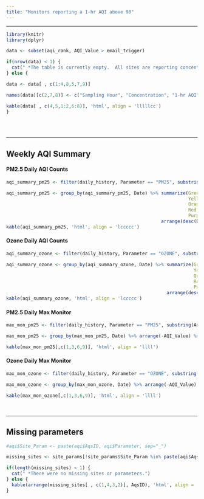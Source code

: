 ```yaml
---
title: "Monitors reporting a 1-hr AQI above 90"
---  
```


<style>
   body {margin-left: 0px;}
  .main-container {max-width: 1350px;}
  tr:nth-child(even){background-color: #e9e9e9;}
  tr:nth-child(odd){background-color: #FFF;}
</style>

<script type="text/JavaScript">
  setTimeout(function() { window.location=window.location;}, 350000);
</script>

<hr> 


<div class = "orange">
```r
library(knitr)
library(dplyr)

data <- subset(aqi_rank, AQI_Value > email_trigger) 

if(nrow(data) < 1) {
  cat(" *The table is currently empty.  All sites are reporting concentrations at or below a 1-hr AQI of 90.")
} else {

data <- data[ , c(1:4,8,5,7,9)]

names(data)[c(2,7,8)] <- c("Sampling Hour", "Concentration", "1-hr AQI")

kable(data[ , c(4,5,1:2,6:8)], 'html', align = 'lllllcc')
}
 
```
</div>


<br> <hr>

## Weekly AQI Summary
#### PM2.5 Daily AQI Counts
```r
aqi_summary_pm25 <- filter(daily_history, Parameter == "PM25", substring(AqsID, 1, 2) == '27')

aqi_summary_pm25 <- group_by(aqi_summary_pm25, Date) %>% summarize(Green = sum(AQI_Value <= 50),
                                                                   Yellow = sum(AQI_Value > 50 & AQI_Value <= 100),
                                                                   Orange = sum(AQI_Value > 100 & AQI_Value <=150),
                                                                   Red = sum(AQI_Value > 150 & AQI_Value <= 200),
                                                                   Purple = sum(AQI_Value > 200)) %>% 
                                                         arrange(desc(Date))
kable(aqi_summary_pm25, 'html', align = 'lccccc')

```

#### Ozone Daily AQI Counts
```r
aqi_summary_ozone <- filter(daily_history, Parameter == "OZONE", substring(AqsID, 1, 2) == '27')

aqi_summary_ozone <- group_by(aqi_summary_ozone, Date) %>% summarize(Green = sum(AQI_Value <= 50),
                                                                     Yellow = sum(AQI_Value > 50 & AQI_Value <= 100),
                                                                     Orange = sum(AQI_Value > 100 & AQI_Value <=150),
                                                                     Red = sum(AQI_Value > 150 & AQI_Value <= 200),
                                                                     Purple = sum(AQI_Value > 200)) %>% 
                                                           arrange(desc(Date))
kable(aqi_summary_ozone, 'html', align = 'lccccc')

```

#### PM2.5 Daily Max Monitor
```r
max_mon_pm25 <- filter(daily_history, Parameter == "PM25", substring(AqsID, 1, 2) == '27')

max_mon_pm25 <- group_by(max_mon_pm25, Date) %>% arrange(-AQI_Value) %>% slice(1) %>% arrange(desc(Date))

kable(max_mon_pm25[,c(1,3,6,9)], 'html', align = 'llll')

```

#### Ozone Daily Max Monitor
```r
max_mon_ozone <- filter(daily_history, Parameter == "OZONE", substring(AqsID, 1, 2) == '27')

max_mon_ozone <- group_by(max_mon_ozone, Date) %>% arrange(-AQI_Value) %>% slice(1) %>% arrange(desc(Date))

kable(max_mon_ozone[,c(1,3,6,9)], 'html', align = 'llll')

```

<br> <hr>

<div class = "gray">
## Missing parameters
```r
#aqi$Site_Param <- paste(aqi$AqsID, aqi$Parameter, sep="_") 

missing_sites <- site_params[!site_params$Site_Param %in% paste(aqi$AqsID, aqi$Parameter, sep="_"), ]

if(length(missing_sites) < 1) {
  cat(" *There were no missing sites or parameters.")
} else {
  kable(arrange(missing_sites[ , c(1,4,3,2)], AqsID), 'html', align = 'llll')
}

```
</div>

